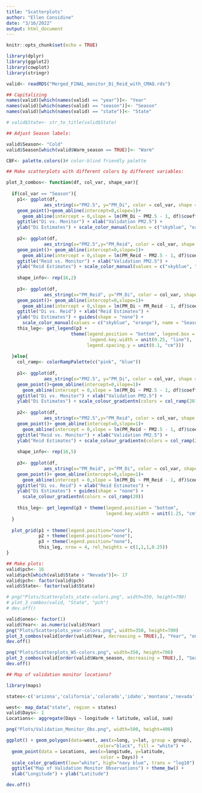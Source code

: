 ---
title: "Scatterplots"
author: "Ellen Considine"
date: "3/16/2022"
output: html_document
---

```{r setup, include=FALSE}
knitr::opts_chunk$set(echo = TRUE)
```

```{r}
library(dplyr)
library(ggplot2)
library(cowplot)
library(stringr)

valid<- readRDS("Merged_FINAL_monitor_Di_Reid_with_CMAQ.rds")

## Capitalizing
names(valid)[which(names(valid) == "year")]<- "Year"
names(valid)[which(names(valid) == "season")]<- "Season"
names(valid)[which(names(valid) == "state")]<- "State"

# valid$State<- str_to_title(valid$State)

## Adjust Season labels:

valid$Season<- "Cold"
valid$Season[which(valid$Warm_season == TRUE)]<- "Warm"

```

```{r}

CBF<- palette.colors()# color-blind friendly palette

## Make scatterplots with different colors by different variables:

plot_3_combos<- function(df, col_var, shape_var){
  
  if(col_var == "Season"){
    p1<- ggplot(df,
              aes_string(x="PM2.5", y="PM_Di", color = col_var, shape = shape_var))+
    geom_point()+geom_abline(intercept=0,slope=1)+
      geom_abline(intercept = 0,slope = lm(PM_Di ~ PM2.5 - 1, df)$coefficients, col = "#009E73") + 
    ggtitle("Di vs. Monitor") + xlab("Validation PM2.5") +
    ylab("Di Estimates") + scale_color_manual(values = c("skyblue", "orange"))
    
    p2<- ggplot(df,
              aes_string(x="PM2.5",y="PM_Reid", color = col_var, shape = shape_var))+
    geom_point()+ geom_abline(intercept=0,slope=1)+
      geom_abline(intercept = 0,slope = lm(PM_Reid ~ PM2.5 - 1, df)$coefficients, col = "#009E73") +
    ggtitle("Reid vs. Monitor") + xlab("Validation PM2.5") +
    ylab("Reid Estimates") + scale_color_manual(values = c("skyblue", "orange"))
    
    shape_info<- rep(16,2)
    
    p3<- ggplot(df,
              aes_string(x="PM_Reid", y="PM_Di", color = col_var, shape = shape_var))+
    geom_point()+ geom_abline(intercept=0,slope=1)+
      geom_abline(intercept = 0,slope = lm(PM_Di ~ PM_Reid - 1, df)$coefficients, col = "#009E73") +
    ggtitle("Di vs. Reid") + xlab("Reid Estimates") +
    ylab("Di Estimates") + guides(shape = "none") +
      scale_color_manual(values = c("skyblue", "orange"), name = "Season") 
    this_leg<- get_legend(p3 +
                        theme(legend.position = "bottom", legend.box = "vertical",
                               legend.key.width = unit(0.25, "line"), 
                              legend.spacing.y = unit(0.1, "cm")))
    
  }else{
    col_ramp<- colorRampPalette(c("pink", "blue"))
    
    p1<- ggplot(df,
              aes_string(x="PM2.5", y="PM_Di", color = col_var, shape = shape_var))+
    geom_point()+geom_abline(intercept=0,slope=1)+
      geom_abline(intercept = 0,slope = lm(PM_Di ~ PM2.5 - 1, df)$coefficients, col = "#009E73") +
    ggtitle("Di vs. Monitor") + xlab("Validation PM2.5") +
    ylab("Di Estimates") + scale_colour_gradientn(colors = col_ramp(20))
    
    p2<- ggplot(df,
              aes_string(x="PM2.5",y="PM_Reid", color = col_var, shape = shape_var))+
    geom_point()+ geom_abline(intercept=0,slope=1)+
      geom_abline(intercept = 0,slope = lm(PM_Reid ~ PM2.5 - 1, df)$coefficients, col = "#009E73") +
    ggtitle("Reid vs. Monitor") + xlab("Validation PM2.5") +
    ylab("Reid Estimates") + scale_colour_gradientn(colors = col_ramp(20))
    
    shape_info<- rep(16,5)
    
    p3<- ggplot(df,
              aes_string(x="PM_Reid", y="PM_Di", color = col_var, shape = shape_var))+
    geom_point()+ geom_abline(intercept=0,slope=1)+
      geom_abline(intercept = 0,slope = lm(PM_Di ~ PM_Reid - 1, df)$coefficients, col = "#009E73") +
    ggtitle("Di vs. Reid") + xlab("Reid Estimates") +
    ylab("Di Estimates") + guides(shape = "none") + 
      scale_colour_gradientn(colors = col_ramp(20))
    
    this_leg<- get_legend(p3 + theme(legend.position = "bottom",
                                     legend.key.width = unit(1.25, "cm")))
  }
  
  plot_grid(p1 + theme(legend.position="none"),
            p2 + theme(legend.position="none"),
            p3 + theme(legend.position="none"),
            this_leg, nrow = 4, rel_heights = c(1,1,1,0.25))
}

## Make plots:
valid$pch<- 16
valid$pch[which(valid$State > "Nevada")]<- 17
valid$pch<- factor(valid$pch)
valid$State<- factor(valid$State)

# png("Plots/Scatterplots_state-colors.png", width=350, height=700)
# plot_3_combos(valid, "State", "pch")
# dev.off()

valid$ones<- factor(1)
valid$Year<- as.numeric(valid$Year)
png("Plots/Scatterplots_year-colors.png", width=350, height=700)
plot_3_combos(valid[order(valid$Year, decreasing = TRUE),], "Year", "ones")
dev.off()

png("Plots/Scatterplots_WS-colors.png", width=350, height=700)
plot_3_combos(valid[order(valid$Warm_season, decreasing = TRUE),], "Season", "ones")
dev.off()

```

```{r}
## Map of validation monitor locations?

library(maps)

states<-c('arizona','california','colorado','idaho','montana','nevada','new mexico','oregon','utah','washington','wyoming')

west<- map_data("state", region = states)
valid$Days<- 1
Locations<- aggregate(Days ~ longitude + latitude, valid, sum)

png("Plots/Validation_Monitor_Obs.png", width=500, height=400)

ggplot() + geom_polygon(data=west, aes(x=long, y=lat, group = group), 
                                  color="black", fill = "white") + 
  geom_point(data = Locations, aes(x=longitude, y=latitude, 
                                   color = Days)) +
  scale_color_gradient(low="white", high="navy blue", trans = "log10") +
  ggtitle("Map of Validation Monitor Observations") + theme_bw() +
  xlab("Longitude") + ylab("Latitude")

dev.off()

```



